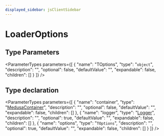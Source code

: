 ```yaml
---
displayed_sidebar: jsClientSidebar
---
```



# LoaderOptions

## Type Parameters

<ParameterTypes parameters={[
  {
    "name": "TOptions",
    "type": "`object`",
    "description": "",
    "optional": false,
    "defaultValue": "",
    "expandable": false,
    "children": []
  }
]} />

## Type declaration

<ParameterTypes parameters={[
  {
    "name": "container",
    "type": "[MedusaContainer](../../internal/types/internal.MedusaContainer.mdx)",
    "description": "",
    "optional": false,
    "defaultValue": "",
    "expandable": false,
    "children": []
  },
  {
    "name": "logger",
    "type": "[Logger](../../LoggerTypes/interfaces/internal.internal-1.LoggerTypes.Logger.mdx)",
    "description": "",
    "optional": true,
    "defaultValue": "",
    "expandable": false,
    "children": []
  },
  {
    "name": "options",
    "type": "`TOptions`",
    "description": "",
    "optional": true,
    "defaultValue": "",
    "expandable": false,
    "children": []
  }
]} />
